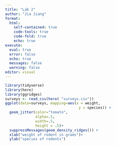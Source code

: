 ```yaml
---
title: "Lab 2"
author: "Jia Jiang"
format: 
  html:
    self-contained: true
    code-tools: true
    code-fold: true
    echo: true
execute: 
  eval: true
  error: false
  echo: true
  messages: false
  warning: false
editor: visual
---
```


```r
library(tidyverse)
library(here)
library(ggridges)
surveys <- read_csv(here( "surveys.csv"))
ggplot(data=surveys, mapping=aes(x = weight, 
                                  y = species)) +  
  geom_jitter(color="tomato", 
              alpha=.5, 
              width=.5, 
              height = .5)+
  suppressMessages(geom_density_ridges()) +
  xlab("weight of rodent in grams")+ 
  ylab("species of rodents")
```
